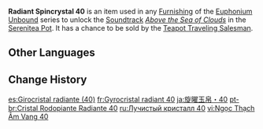 {{Item Infobox
|id           = 141040
|image        = Item Radiant Spincrystal.png
|type         = Adventure Items
|group        = Radiant Spincrystals
|group2       = Liyue Spincrystals
|quality      = 4
|invCategory  = Precious Items
|description  = This wondrous crystal contains a certain rhythm, like something beautiful woven from delicate silk. These items can be found throughout the mainland or from merchants who collect curios. The tune held within this crystal can be revivified in your [[Serenitea Pot]] using either "[[Euphonium Unbound: Winding]]" or "[[Euphonium Unbound: Soaring]]." The tune contained within this [[Radiant Spincrystal]] is "[[Above the Sea of Clouds]]."
|source1      = [[Chubby]]
|track        = Above the Sea of Clouds
}}
'''Radiant Spincrystal 40''' is an item used in any [[Furnishing]] of the [[Euphonium Unbound]] series to unlock the [[Soundtrack]] ''[[Above the Sea of Clouds]]'' in the [[Serenitea Pot]]. It has a chance to be sold by the [[Teapot Traveling Salesman]].

==Other Languages==
{{Other Languages
|default_hidden = 1
|en      = Radiant Spincrystal 40
|zhs     = 旋曜玉帛・其四十
|zhs_rm  = Xuán Yào Yùbó - Qí Sìshí
|zht     = 旋曜玉帛・其四十
|zht_rm  = Xuán Yào Yùbó - Qí Sìshí
|ja      = 旋曜玉帛・40
|ja_rm   = Sen'you Gyokuhaku - Yonjuu{{Assumed}}
|ko      = 빛나는 결정・40
|ko_rm   = Binnaneun Gyeoljeong - Sasip
|es      = Girocristal radiante (40)
|fr      = Gyrocristal radiant 40
|ru      = Лучистый кристалл {{tt|40|}}
|th      = Radiant Spincrystal 40
|vi      = Ngọc Thạch Âm Vang 40
|de      = Strahlender Drehkristall XL
|id      = Radiant Spincrystal 40
|pt      = Cristal Rodopiante Radiante 40
|tr      = Parlak Burgu Kristal 40
|it      = Voltacristallo radioso 40
}}

==Change History==
{{Change History|2.4}}

[[es:Girocristal radiante (40)]]
[[fr:Gyrocristal radiant 40]]
[[ja:旋曜玉帛・40]]
[[pt-br:Cristal Rodopiante Radiante 40]]
[[ru:Лучистый кристалл 40]]
[[vi:Ngọc Thạch Âm Vang 40]]